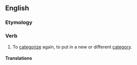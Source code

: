 ==English==

===Etymology===
{{prefix|re|categorize|lang=en}}

===Verb===
{{en-verb|recategoriz}}

# To [[categorize]] again, to put in a new or different [[category]].

====Translations====
{{trans-top|to categorize again}}
{{trans-mid}}
{{trans-bottom}}